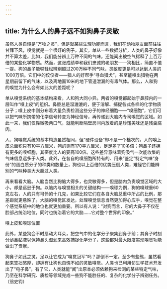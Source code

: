 ```yaml
---
---
---
```

title: 为什么人的鼻子远不如狗鼻子灵敏
---




虽然人类自诩是“万物之灵”，但是就某些生理功能而言，我们在动物朋友面前往往甘拜下风，嗅觉就是一个很好的例子。其实，单从一些数据分析，人类的鼻子好像并不算太差，比如，我们能分辨上万种不同的气味，还能闻出被空气稀释了上百万倍的某些化学物质。然而，这张成绩单和我们忠诚的老朋友——狗相比，简直不值一提。狗的鼻子能够轻松辨别超过200万种不同气味，灵敏度更是可以达到人类的1000万倍。它们中的佼佼者——猎人的好帮手“寻血猎犬”，甚至能嗅出猎物在两星期前留下的气味，以及离地面10米的地下管道泄漏的有毒气体。那么，人和狗的嗅觉为什么会有如此大的差距呢？

单从嗅觉系统的基本结构来看，人和狗大同小异。两者的嗅觉都起始于鼻腔内的一层叫作“嗅上皮”的组织。鼻腔总是湿漉漉的，便于溶解、捕捉各式各样的化学物质分子；嗅上皮中则分布着大量负责检测这些分子的神经细胞——“嗅细胞”，它们可以把气味所携带的化学信号转变为神经信号，再传递到大脑内专司嗅觉的区域。如此一来，我们仅靠微吸两口气，就能判断隔壁房间内放着的是珍馐美味还是残羹腐肉。

人、狗嗅觉系统的基本构造虽然相同，但“硬件设备”却不是一个档次的。人的嗅上皮总面积只有10平方厘米，狗的则有170平方厘米，足足差了10多倍；狗鼻子还拥有更多的嗅细胞，其密度比人的要高100倍。这些差异意味着狗吸气一次能收集的气味信息远多于人类。此外，在各自的嗅细胞所特有的、用来“鉴定”特定气味“身份”的蛋白质分子的种类和数量上，狗也以上百倍的优势压倒人类，难怪它们能辨别的气味种类大大超过人类。

再来看看大脑。人脑当然比狗脑大得多，也灵敏得多，但是脑内负责嗅觉区域的大小，却是远逊于狗。以脑内与嗅觉相关的关键结构——嗅球为例，狗的嗅球重60克左右，人的只有可怜的十几克，如果比较它们在各自大脑总重中所占的比例，那差距就更悬殊了。大脑的嗅觉区发达，处理嗅觉信息当然更加得心应手，嗅觉在整个感觉系统中的地位也就更加重要。所以有人说：“对狗而言，它的大鼻子不仅在脸部占统治地位，同时也统治着它的大脑……它对整个世界的印象。”

嗅上皮和嗅球位置



此外，某些狗会不时扇动大耳朵，把空气中的化学分子聚集到鼻子前；其鼻子时刻分泌鼻黏液以保持鼻头湿润来高效捕捉化学分子，这些都对最大限度实现嗅觉功能做出了贡献。

狗鼻子如此之灵，足以让它成为“嗅觉冠军”吗？那倒不一定。至少有些熊，虽然看起来笨拙憨厚，却拥有让狗也自愧不如的灵敏嗅觉。人类也已利用仿生学技术开发出了“电子鼻”，有了它，人类就能“闻”出原本必须依赖狗来检测的某些特定气味，乃至在科学研究、质检等领域完成一些狗不能胜任的、复杂的化学分子辨别任务。（翁史钧）